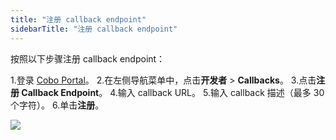 ```yaml
---
title: "注册 callback endpoint"
sidebarTitle: "注册 callback endpoint"
---
```


按照以下步骤注册 callback endpoint：

1.登录 [Cobo Portal](https://portal.cobo.com/login)。
2.在左侧导航菜单中，点击**开发者** > **Callbacks**。
3.点击**注册 Callback Endpoint**。
4.输入 callback URL。
5.输入 callback 描述（最多 30 个字符）。
6.单击**注册**。

<img src="/cn/images/developer-console/register_callback_endpoint.png" className="screenshot_modal"/>